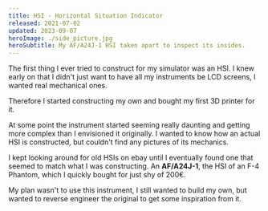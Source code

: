 ```yaml
---
title: HSI - Horizontal Situation Indicator
released: 2021-07-02
updated: 2023-09-07
heroImage: ./side_picture.jpg
heroSubtitle: My AF/A24J-1 HSI taken apart to inspect its insides.
---
```


The first thing I ever tried to construct for my simulator was an HSI. I knew early on that I didn't just want to have all my instruments be LCD screens, I wanted real mechanical ones.

Therefore I started constructing my own and bought my first 3D printer for it.

At some point the instrument started seeming really daunting and getting more complex than I envisioned it originally. I wanted to know how an actual HSI is constructed, but couldn't find any pictures of its mechanics.

I kept looking around for old HSIs on ebay until I eventually found one that seemed to match what I was constructing. An **AF/A24J-1**, the HSI of an F-4 Phantom, which I quickly bought for just shy of 200€.

My plan wasn't to use this instrument, I still wanted to build my own, but wanted to reverse engineer the original to get some inspiration from it.
